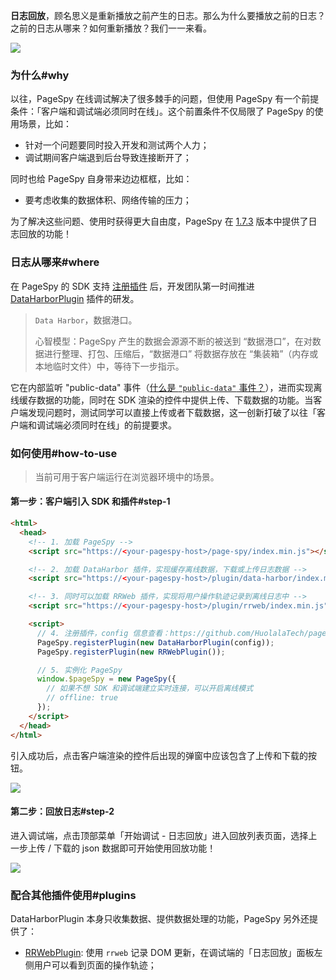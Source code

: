 [release-1.7.3]: https://github.com/HuolalaTech/page-spy-web/releases/tag/v1.7.3
[public-data-event]: https://github.com/HuolalaTech/page-spy/blob/main/docs/plugin_zh.md#行为约定


**日志回放**，顾名思义是重新播放之前产生的日志。那么为什么要播放之前的日志？之前的日志从哪来？如何重新播放？我们一一来看。

<img src={replayGif} />

### 为什么#why

以往，PageSpy 在线调试解决了很多棘手的问题，但使用 PageSpy 有一个前提条件：「客户端和调试端必须同时在线」。这个前置条件不仅局限了 PageSpy 的使用场景，比如：

- 针对一个问题要同时投入开发和测试两个人力；
- 调试期间客户端退到后台导致连接断开了；

同时也给 PageSpy 自身带来边边框框，比如：

- 要考虑收集的数据体积、网络传输的压力；

为了解决这些问题、使用时获得更大自由度，PageSpy 在 [1.7.3][release-1.7.3] 版本中提供了日志回放的功能！

### 日志从哪来#where

在 PageSpy 的 SDK 支持 [注册插件](./plugins) 后，开发团队第一时间推进 [DataHarborPlugin]({VITE_PLUGIN_DATA_HARBOR}) 插件的研发。

> `Data Harbor`，数据港口。
> 
> 心智模型：PageSpy 产生的数据会源源不断的被送到 “数据港口”，在对数据进行整理、打包、压缩后，“数据港口” 将数据存放在 “集装箱”（内存或本地临时文件）中，等待下一步指示。

它在内部监听 "public-data" 事件（[什么是 `"public-data"` 事件？](./plugins#convention)），进而实现离线缓存数据的功能，同时在 SDK 渲染的控件中提供上传、下载数据的功能。当客户端发现问题时，测试同学可以直接上传或者下载数据，这一创新打破了以往「客户端和调试端必须同时在线」的前提要求。

### 如何使用#how-to-use

> 当前可用于客户端运行在浏览器环境中的场景。

#### 第一步：客户端引入 SDK 和插件#step-1

```html
<html>
  <head>
    <!-- 1. 加载 PageSpy -->
    <script src="https://<your-pagespy-host>/page-spy/index.min.js"></script>

    <!-- 2. 加载 DataHarbor 插件，实现缓存离线数据，下载或上传日志数据 -->
    <script src="https://<your-pagespy-host>/plugin/data-harbor/index.min.js"></script>

    <!-- 3. 同时可以加载 RRWeb 插件，实现将用户操作轨迹记录到离线日志中 -->
    <script src="https://<your-pagespy-host>/plugin/rrweb/index.min.js"></script>

    <script>
      // 4. 注册插件，config 信息查看：https://github.com/HuolalaTech/page-spy/blob/main/packages/page-spy-plugin-data-harbor
      PageSpy.registerPlugin(new DataHarborPlugin(config));
      PageSpy.registerPlugin(new RRWebPlugin());

      // 5. 实例化 PageSpy
      window.$pageSpy = new PageSpy({
        // 如果不想 SDK 和调试端建立实时连接，可以开启离线模式
        // offline: true
      });
    </script>
  </head>
</html>
```

引入成功后，点击客户端渲染的控件后出现的弹窗中应该包含了上传和下载的按钮。

<img src={modalImg} />

#### 第二步：回放日志#step-2

进入调试端，点击顶部菜单「开始调试 - 日志回放」进入回放列表页面，选择上一步上传 / 下载的 json 数据即可开始使用回放功能！

<img src={replayImg} />

### 配合其他插件使用#plugins

DataHarborPlugin 本身只收集数据、提供数据处理的功能，PageSpy 另外还提供了：

- [RRWebPlugin]({VITE_PLUGIN_RRWEB}): 使用 `rrweb` 记录 DOM 更新，在调试端的「日志回放」面板左侧用户可以看到页面的操作轨迹；